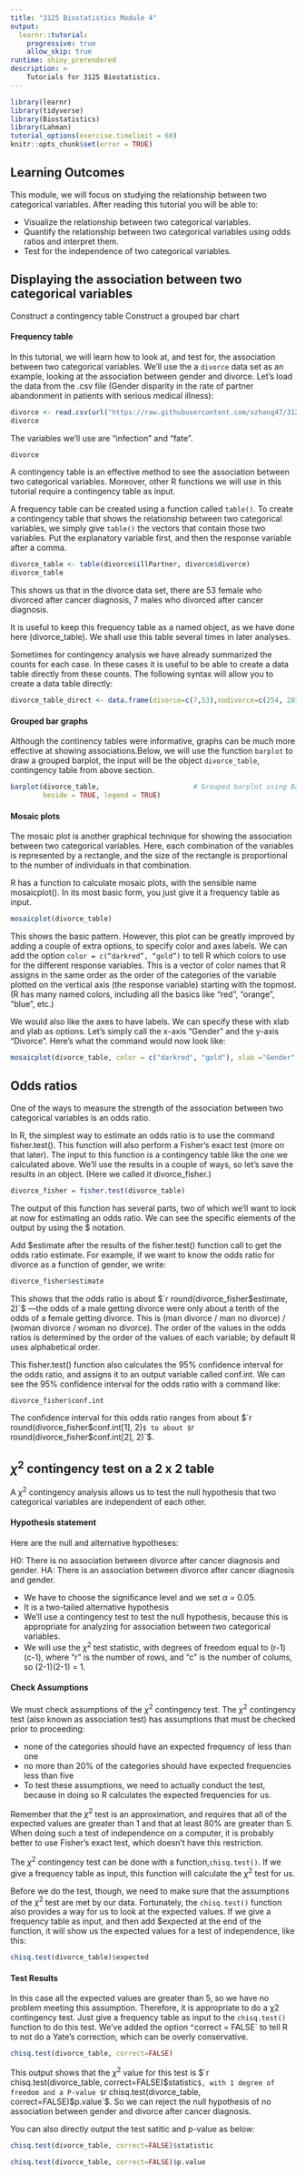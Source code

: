 ```yaml
---
title: "3125 Biostatistics Module 4"
output: 
  learnr::tutorial:
    progressive: true
    allow_skip: true
runtime: shiny_prerendered
description: >
    Tutorials for 3125 Biostatistics.
---
```


```r
library(learnr)
library(tidyverse)
library(Biostatistics)
library(Lahman)
tutorial_options(exercise.timelimit = 60)
knitr::opts_chunk$set(error = TRUE)
```

## Learning Outcomes 

This module, we will focus on studying the relationship between two categorical variables. After reading this tutorial you will be able to:

- Visualize the relationship between two categorical variables.
- Quantify the relationship between two categorical variables using odds ratios and interpret them.
- Test for the independence of two categorical variables.

## Displaying the association between two categorical variables
Construct a contingency table
Construct a grouped bar chart

#### Frequency table

In this tutorial, we will learn how to look at, and test for, the association between two categorical variables. We’ll use the a `divorce` data set as an example, looking at the association between gender and divorce. Let’s load the data from the .csv file (Gender disparity in the rate of partner abandonment in patients with serious medical illness):

```r
divorce <- read.csv(url("https://raw.githubusercontent.com/xzhang47/3125/main/chap09q03DiseaseAndDivorce.csv"), header = TRUE)
divorce
```

The variables we’ll use are “infection” and “fate”. 
```r
divorce
```

A contingency table is an effective method to see the association between two categorical variables. Moreover, other R functions we will use in this tutorial require a contingency table as input.

A frequency table can be created using a function called `table()`. To create a contingency table that shows the relationship between two categorical variables, we simply give `table()` the vectors that contain those two variables. Put the explanatory variable first, and then the response variable after a comma.

```r
divorce_table <- table(divorce$illPartner, divorce$divorce)
divorce_table
```

This shows us that in the divorce data set, there are 53 female who divorced after cancer diagnosis, 7 males who divorced after cancer diagnosis.

It is useful to keep this frequency table as a named object, as we have done here (divorce_table). We shall use this table several times in later analyses.

Sometimes for contingency analysis we have already summarized the counts for each case. In these cases it is useful to be able to create a data table directly from these counts. The following syntax will allow you to create a data table directly:

```r
divorce_table_direct <- data.frame(divorce=c(7,53),nodivorce=c(254, 201), row.names=c("man","woman"))
```


#### Grouped bar graphs

Although the continency tables were informative, graphs can be much more effective at showing associations.Below, we will use the function `barplot` to draw a grouped barplot, the input will be the object `divorce_table`, contingency table from above section.


```r
barplot(divorce_table,                       # Grouped barplot using Base R
        beside = TRUE, legend = TRUE)
```


#### Mosaic plots
The mosaic plot is another graphical technique for showing the association between two categorical variables. Here, each combination of the variables is represented by a rectangle, and the size of the rectangle is proportional to the number of individuals in that combination.

R has a function to calculate mosaic plots, with the sensible name mosaicplot(). In its most basic form, you just give it a frequency table as input.

```r
mosaicplot(divorce_table)
```

This shows the basic pattern. However, this plot can be greatly improved by adding a couple of extra options, to specify color and axes labels. We can add the option `color = c(“darkred”, “gold”)` to tell R which colors to use for the different response variables. This is a vector of color names that R assigns in the same order as the order of the categories of the variable plotted on the vertical axis (the response variable) starting with the topmost. (R has many named colors, including all the basics like “red”, “orange”, “blue”, etc.)

We would also like the axes to have labels. We can specify these with xlab and ylab as options. Let’s simply call the x-axis “Gender” and the y-axis “Divorce”. Here’s what the command would now look like:

```r
mosaicplot(divorce_table, color = c("darkred", "gold"), xlab ="Gender", ylab = "Divorce")
```

## Odds ratios
One of the ways to measure the strength of the association between two categorical variables is an odds ratio.

In R, the simplest way to estimate an odds ratio is to use the command fisher.test(). This function will also perform a Fisher’s exact test (more on that later). The input to this function is a contingency table like the one we calculated above. We’ll use the results in a couple of ways, so let’s save the results in an object. (Here we called it divorce_fisher.)

```r
divorce_fisher = fisher.test(divorce_table)
```

The output of this function has several parts, two of which we’ll want to look at now for estimating an odds ratio. We can see the specific elements of the output by using the $ notation.

Add $estimate after the results of the fisher.test() function call to get the odds ratio estimate. For example, if we want to know the odds ratio for divorce as a function of gender, we write:

```r
divorce_fisher$estimate
```

This shows that the odds ratio is about $`r round(divorce_fisher$estimate, 2)`$ —the odds of a male getting divorce were only about a tenth of the odds of a female getting divorce. This is (man divorce / man no divorce) / (woman divorce / woman no divorce). The order of the values in the odds ratios is determined by the order of the values of each variable; by default R uses alphabetical order.

This fisher.test() function also calculates the 95% confidence interval for the odds ratio, and assigns it to an output variable called conf.int. We can see the 95% confidence interval for the odds ratio with a command like:

```r
divorce_fisher$conf.int
```

The confidence interval for this odds ratio ranges from about $`r round(divorce_fisher$conf.int[1], 2)`$ to about $`r round(divorce_fisher$conf.int[2], 2)`$.

## $\chi^2$ contingency test on a 2 x 2 table

A $\chi^2$ contingency analysis allows us to test the null hypothesis that two categorical variables are independent of each other.

#### Hypothesis statement

Here are the null and alternative hypotheses:

H0: There is no association between divorce after cancer diagnosis and gender.
HA: There is an association between divorce after cancer diagnosis and gender.

- We have to choose the significance level and we set $\alpha$ = 0.05.
- It is a two-tailed alternative hypothesis
- We’ll use a contingency test to test the null hypothesis, because this is appropriate for analyzing for association between two categorical variables.
- We will use the $\chi^2$ test statistic, with degrees of freedom equal to (r-1)(c-1), where “r” is the number of rows, and “c” is the number of colums, so (2-1)(2-1) = 1.

#### Check Assumptions

We must check assumptions of the $\chi^2$ contingency test. The $\chi^2$ contingency test (also known as association test) has assumptions that must be checked prior to proceeding:

 - none of the categories should have an expected frequency of less than one
 - no more than 20% of the categories should have expected frequencies less than five
 - To test these assumptions, we need to actually conduct the test, because in doing so R calculates the expected frequencies for us.
 
Remember that the $\chi^2$ test is an approximation, and requires that all of the expected values are greater than 1 and that at least 80% are greater than 5. When doing such a test of independence on a computer, it is probably better to use Fisher’s exact test, which doesn’t have this restriction.

The $\chi^2$ contingency test can be done with a function,`chisq.test()`. If we give a frequency table as input, this function will calculate the $\chi^2$ test for us.

Before we do the test, though, we need to make sure that the assumptions of the $\chi^2$ test are met by our data. Fortunately, the `chisq.test()` function also provides a way for us to look at the expected values. If we give a frequency table as input, and then add $expected at the end of the function, it will show us the expected values for a test of independence, like this:

```r
chisq.test(divorce_table)$expected
```

#### Test Results

In this case all the expected values are greater than 5, so we have no problem meeting this assumption. Therefore, it is appropriate to do a χ2 contingency test. Just give a frequency table as input to the `chisq.test()` function to do this test. We’ve added the option `“`correct = FALSE` to tell R to not do a Yate’s correction, which can be overly conservative.

```r
chisq.test(divorce_table, correct=FALSE)
```

This output shows that the $\chi^2$ value for this test is $`r chisq.test(divorce_table, correct=FALSE)$statistic`$, with 1 degree of freedom and a P-value $`r chisq.test(divorce_table, correct=FALSE)$p.value`$. So we can reject the null hypothesis of no association between gender and divorce after cancer diagnosis.

You can also directly output the test satitic and p-value as below:
```r
chisq.test(divorce_table, correct=FALSE)$statistic
```

```r
chisq.test(divorce_table, correct=FALSE)$p.value
```

